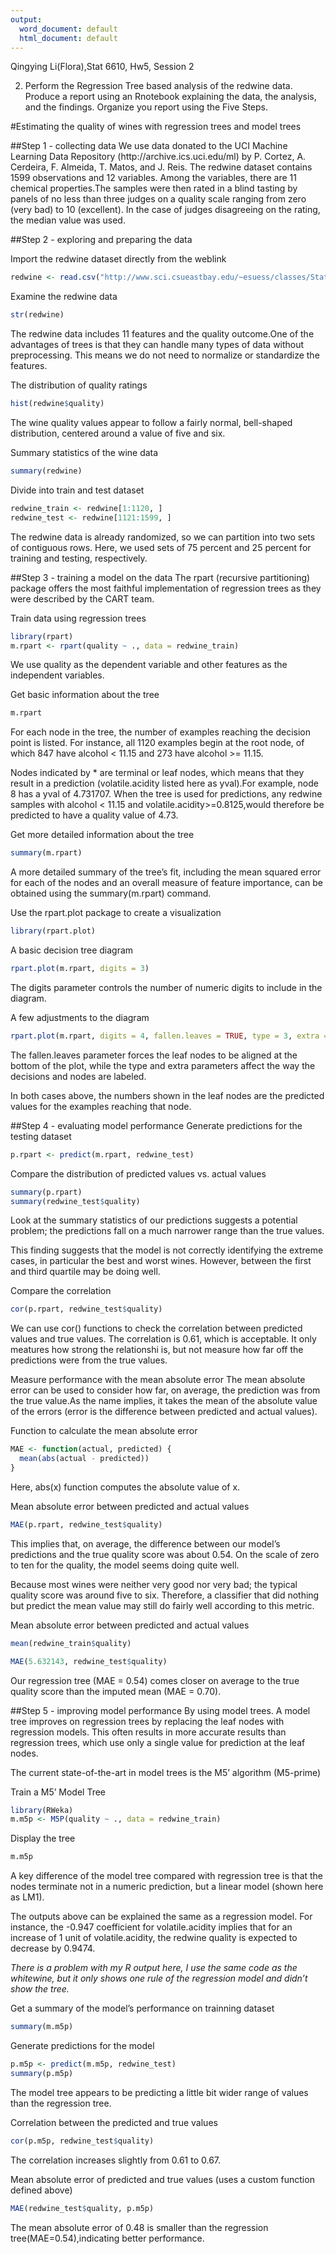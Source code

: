 ---
output:
  word_document: default
  html_document: default
---
Qingying Li(Flora),Stat 6610, Hw5, Session 2

2. Perform the Regression Tree based analysis of the redwine data. Produce a report using an Rnotebook explaining the data, the analysis, and the findings.
Organize you report using the Five Steps.

#Estimating the quality of wines with regression trees and model trees

##Step 1 - collecting data
We use data donated to the UCI Machine Learning Data Repository (http://archive.ics.uci.edu/ml) by P. Cortez, A. Cerdeira, F. Almeida, T. Matos, and J. Reis. The redwine dataset contains 1599 observations and 12 variables. Among the variables, there are 11 chemical properties.The samples were then rated in a blind tasting by panels of no less than three judges on a quality scale ranging from zero (very bad) to 10 (excellent). In the case of judges disagreeing on the rating, the median value was used.

##Step 2 - exploring and preparing the data

Import the redwine dataset directly from the weblink
```{r}
redwine <- read.csv("http://www.sci.csueastbay.edu/~esuess/classes/Statistics_6620/Presentations/ml10/redwines.csv")
```

Examine the redwine data
```{r}
str(redwine)
```
The redwine data includes 11 features and the quality outcome.One of the advantages of trees is that they can handle many types of data without preprocessing. This means we do not need to normalize or standardize the features.

The distribution of quality ratings
```{r}
hist(redwine$quality)
```
The wine quality values appear to follow a fairly normal, bell-shaped distribution, centered around a value of five and six.

Summary statistics of the wine data
```{r}
summary(redwine)
```

Divide into train and test dataset
```{r}
redwine_train <- redwine[1:1120, ]
redwine_test <- redwine[1121:1599, ]
```
The redwine data is already randomized, so we can partition into two sets of contiguous rows. Here, we used sets of 75 percent and 25 percent for training and testing, respectively.

##Step 3 - training a model on the data
The rpart (recursive partitioning) package offers the most faithful implementation of regression trees as they were described by the CART team.

Train data using regression trees 
```{r}
library(rpart)
m.rpart <- rpart(quality ~ ., data = redwine_train)
```
We use quality as the dependent variable and other features as the independent variables.

Get basic information about the tree
```{r}
m.rpart
```
For each node in the tree, the number of examples reaching the decision point is listed. For instance, all 1120 examples begin at the root node, of which 847 have alcohol < 11.15 and 273 have alcohol >= 11.15.

Nodes indicated by * are terminal or leaf nodes, which means that they result in a prediction (volatile.acidity listed here as yval).For example, node 8 has a yval of 4.731707. When the tree is used for predictions, any redwine samples with alcohol < 11.15 and volatile.acidity>=0.8125,would therefore be predicted to have a quality value of 4.73.

Get more detailed information about the tree
```{r}
summary(m.rpart)
```
A more detailed summary of the tree's fit, including the mean squared error for each of the nodes and an overall measure of feature importance, can be obtained using the summary(m.rpart) command.

Use the rpart.plot package to create a visualization
```{r}
library(rpart.plot)
```
A basic decision tree diagram
```{r}
rpart.plot(m.rpart, digits = 3)
```
The digits parameter controls the number of numeric digits to include in the diagram.

A few adjustments to the diagram
```{r}
rpart.plot(m.rpart, digits = 4, fallen.leaves = TRUE, type = 3, extra = 100)
```
The fallen.leaves parameter forces the leaf nodes to be aligned at the bottom of the plot, while the type
and extra parameters affect the way the decisions and nodes are labeled.

In both cases above, the numbers shown in the leaf nodes are the predicted values for the examples reaching that node.

##Step 4 - evaluating model performance
Generate predictions for the testing dataset
```{r}
p.rpart <- predict(m.rpart, redwine_test)
```

Compare the distribution of predicted values vs. actual values
```{r}
summary(p.rpart)
summary(redwine_test$quality)
```
Look at the summary statistics of our predictions suggests a potential problem; the predictions fall on a much narrower range than the true values.

This finding suggests that the model is not correctly identifying the extreme cases, in particular the best and worst wines. However, between the first and third quartile may be doing well.

Compare the correlation
```{r}
cor(p.rpart, redwine_test$quality)
```
We can use cor() functions to check the correlation between predicted values and true values. The correlation is 0.61, which is acceptable. It only meatures how strong the relationshi is, but not measure how far off the predictions were from the true values.

Measure performance with the mean absolute error
The mean absolute error can be used to consider how far, on average, the prediction was from the true value.As the name implies, it takes the mean of the absolute value of the errors (error is the difference between predicted and actual values).

Function to calculate the mean absolute error
```{r}
MAE <- function(actual, predicted) {
  mean(abs(actual - predicted))  
}
```
Here, abs(x) function computes the absolute value of x.

Mean absolute error between predicted and actual values
```{r}
MAE(p.rpart, redwine_test$quality)
```
This implies that, on average, the difference between our model's predictions and the true quality score was about 0.54. On the scale of zero to ten for the quality, the model seems doing quite well.

Because most wines were neither very good nor very bad; the typical quality score was around five to six. Therefore, a classifier that did nothing but predict the mean value may still do fairly well according to this metric.

Mean absolute error between predicted and actual values
```{r}
mean(redwine_train$quality)
```
```{r}
MAE(5.632143, redwine_test$quality)
```
Our regression tree (MAE = 0.54) comes closer on average to the true quality score than the imputed mean (MAE = 0.70).

##Step 5 - improving model performance
By using model trees. A model tree improves on regression trees by replacing the leaf nodes with regression
models. This often results in more accurate results than regression trees, which use only a single value for prediction at the leaf nodes.

The current state-of-the-art in model trees is the M5' algorithm (M5-prime)

Train a M5' Model Tree
```{r}
library(RWeka)
m.m5p <- M5P(quality ~ ., data = redwine_train)
```

Display the tree
```{r}
m.m5p
```
A key difference of the model tree compared with regression tree is that the nodes terminate not in a numeric prediction, but a linear model (shown here as LM1).

The outputs above can be explained the same as a regression model. For instance, the -0.947 coefficient for volatile.acidity implies that for an increase of 1 unit of volatile.acidity, the redwine quality is expected to decrease by 0.9474.

*There is a problem with my R output here, I use the same code as the whitewine, but it only shows one rule of the regression model and didn't show the tree.*

Get a summary of the model's performance on trainning dataset
```{r}
summary(m.m5p)
```

Generate predictions for the model
```{r}
p.m5p <- predict(m.m5p, redwine_test)
summary(p.m5p)
```
The model tree appears to be predicting a little bit wider range of values than the regression tree.

Correlation between the predicted and true values
```{r}
cor(p.m5p, redwine_test$quality)
```
The correlation increases slightly from 0.61 to 0.67.

Mean absolute error of predicted and true values
(uses a custom function defined above)
```{r}
MAE(redwine_test$quality, p.m5p)
```
The mean absolute error of 0.48 is smaller than the regression tree(MAE=0.54),indicating better performance.












